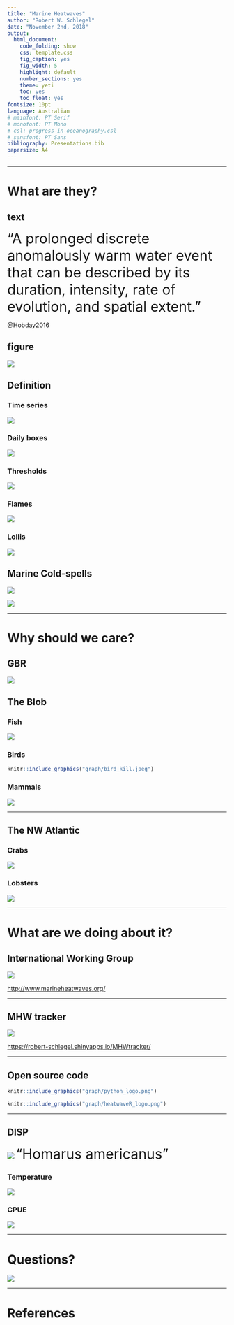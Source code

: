 ```yaml
---
title: "Marine Heatwaves"
author: "Robert W. Schlegel"
date: "November 2nd, 2018"
output:
  html_document:
    code_folding: show
    css: template.css
    fig_caption: yes
    fig_width: 5
    highlight: default
    number_sections: yes
    theme: yeti
    toc: yes
    toc_float: yes
fontsize: 10pt
language: Australian
# mainfont: PT Serif
# monofont: PT Mono
# csl: progress-in-oceanography.csl
# sansfont: PT Sans
bibliography: Presentations.bib
papersize: A4
---
```



***
# What are they? {.tabset}

## text
<font size="6">"A prolonged discrete anomalously warm water event that can be described by its duration, intensity, rate of evolution, and spatial extent." </font>

@Hobday2016

## figure
![](graph/MHW_flame.png)  

## Definition {.tabset}

### Time series
![](graph/ts_full.png)

### Daily boxes
![](graph/ts_box.png)

### Thresholds
![](graph/ts_box_clim.png)

### Flames
![](graph/MHW.png)

### Lollis
![](graph/MHW_lolli.png)

<!-- *** -->
## Marine Cold-spells

![](graph/MCS_flame.png)  

![](graph/MCS_lolli.png)


***
# Why should we care?

## GBR
![](graph/dying_coral.jpeg)

## The Blob {.tabset}

### Fish
![](graph/fish_kill.jpeg)

### Birds
```r
knitr::include_graphics("graph/bird_kill.jpeg")
```

### Mammals
![](graph/seal_kill.jpeg)


***
## The NW Atlantic {.tabset}

### Crabs
![](graph/crabs.jpg)

### Lobsters
![](graph/lobster.jpeg)


***
# What are we doing about it? {.tabset}

## International Working Group
![](graph/working_group_screen_shot.png)  

<http://www.marineheatwaves.org/>


***
## MHW tracker
![](graph/MHW_tracker_screen_shot.png)  

<https://robert-schlegel.shinyapps.io/MHWtracker/>


***
## Open source code
```r
knitr::include_graphics("graph/python_logo.png")
```
```r
knitr::include_graphics("graph/heatwaveR_logo.png")
```
  
  
***
## DISP {.tabset}
![](graph/hot_lobster.png)
<font size="6">"Homarus americanus" </font>

### Temperature
![](graph/mean_temp_grids.png)

### CPUE
![](graph/mean_CPUE_grids.png)


***
# Questions? 

![](graph/thanks_for_all_the_fish.gif)


***
# References